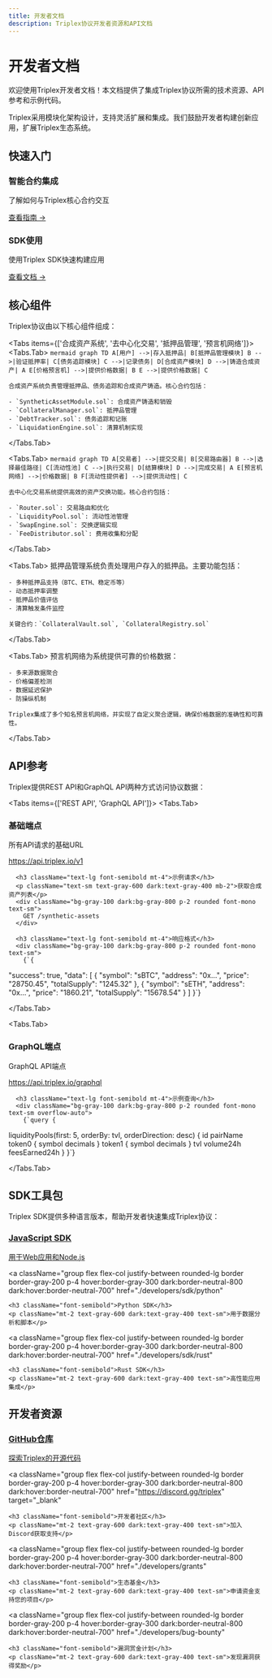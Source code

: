 ```yaml
---
title: 开发者文档
description: Triplex协议开发者资源和API文档
---
```



# 开发者文档

欢迎使用Triplex开发者文档！本文档提供了集成Triplex协议所需的技术资源、API参考和示例代码。

<Callout type="info">
  Triplex采用模块化架构设计，支持灵活扩展和集成。我们鼓励开发者构建创新应用，扩展Triplex生态系统。
</Callout>

## 快速入门

<div className="mt-6 grid grid-cols-1 gap-6 md:grid-cols-2">
  <div className="rounded-xl border border-gray-200 bg-white p-6 dark:border-neutral-800 dark:bg-neutral-900">
    <h3 className="text-xl font-bold">智能合约集成</h3>
    <p className="mt-2 text-gray-700 dark:text-gray-400">
      了解如何与Triplex核心合约交互
    </p>
    <a href="./developers/contracts" className="mt-4 text-blue-600 hover:text-blue-800 dark:text-blue-400 dark:hover:text-blue-300 inline-block">查看指南 →</a>
  </div>
  
  <div className="rounded-xl border border-gray-200 bg-white p-6 dark:border-neutral-800 dark:bg-neutral-900">
    <h3 className="text-xl font-bold">SDK使用</h3>
    <p className="mt-2 text-gray-700 dark:text-gray-400">
      使用Triplex SDK快速构建应用
    </p>
    <a href="./developers/sdk" className="mt-4 text-blue-600 hover:text-blue-800 dark:text-blue-400 dark:hover:text-blue-300 inline-block">查看文档 →</a>
  </div>
</div>

## 核心组件

Triplex协议由以下核心组件组成：

<Tabs items={['合成资产系统', '去中心化交易', '抵押品管理', '预言机网络']}>
  <Tabs.Tab>
    ```mermaid
    graph TD
        A[用户] -->|存入抵押品| B[抵押品管理模块]
        B -->|验证抵押率| C[债务追踪模块]
        C -->|记录债务| D[合成资产模块]
        D -->|铸造合成资产| A
        E[价格预言机] -->|提供价格数据| B
        E -->|提供价格数据| C
    ```
    
    合成资产系统负责管理抵押品、债务追踪和合成资产铸造。核心合约包括：
    
    - `SyntheticAssetModule.sol`: 合成资产铸造和销毁
    - `CollateralManager.sol`: 抵押品管理
    - `DebtTracker.sol`: 债务追踪和记账
    - `LiquidationEngine.sol`: 清算机制实现
  </Tabs.Tab>
  
  <Tabs.Tab>
    ```mermaid
    graph TD
        A[交易者] -->|提交交易| B[交易路由器]
        B -->|选择最佳路径| C[流动性池]
        C -->|执行交易| D[结算模块]
        D -->|完成交易| A
        E[预言机网络] -->|价格数据| B
        F[流动性提供者] -->|提供流动性| C
    ```
    
    去中心化交易系统提供高效的资产交换功能。核心合约包括：
    
    - `Router.sol`: 交易路由和优化
    - `LiquidityPool.sol`: 流动性池管理
    - `SwapEngine.sol`: 交换逻辑实现
    - `FeeDistributor.sol`: 费用收集和分配
  </Tabs.Tab>
  
  <Tabs.Tab>
    抵押品管理系统负责处理用户存入的抵押品。主要功能包括：
    
    - 多种抵押品支持（BTC、ETH、稳定币等）
    - 动态抵押率调整
    - 抵押品价值评估
    - 清算触发条件监控
    
    关键合约：`CollateralVault.sol`, `CollateralRegistry.sol`
  </Tabs.Tab>
  
  <Tabs.Tab>
    预言机网络为系统提供可靠的价格数据：
    
    - 多来源数据聚合
    - 价格偏差检测
    - 数据延迟保护
    - 防操纵机制
    
    Triplex集成了多个知名预言机网络，并实现了自定义聚合逻辑，确保价格数据的准确性和可靠性。
  </Tabs.Tab>
</Tabs>

## API参考

Triplex提供REST API和GraphQL API两种方式访问协议数据：

<Tabs items={['REST API', 'GraphQL API']}>
  <Tabs.Tab>
    <div className="mt-4">
      <h3 className="text-lg font-semibold">基础端点</h3>
      <p className="text-sm text-gray-600 dark:text-gray-400 mb-2">所有API请求的基础URL</p>
      <div className="bg-gray-100 dark:bg-gray-800 p-2 rounded font-mono text-sm">
        https://api.triplex.io/v1
      </div>
      
      <h3 className="text-lg font-semibold mt-4">示例请求</h3>
      <p className="text-sm text-gray-600 dark:text-gray-400 mb-2">获取合成资产列表</p>
      <div className="bg-gray-100 dark:bg-gray-800 p-2 rounded font-mono text-sm">
        GET /synthetic-assets
      </div>
      
      <h3 className="text-lg font-semibold mt-4">响应格式</h3>
      <div className="bg-gray-100 dark:bg-gray-800 p-2 rounded font-mono text-sm">
        {`{
  "success": true,
  "data": [
    {
      "symbol": "sBTC",
      "address": "0x...",
      "price": "28750.45",
      "totalSupply": "1245.32"
    },
    {
      "symbol": "sETH",
      "address": "0x...",
      "price": "1860.21",
      "totalSupply": "15678.54"
    }
  ]
}`}
      </div>
    </div>
  </Tabs.Tab>
  
  <Tabs.Tab>
    <div className="mt-4">
      <h3 className="text-lg font-semibold">GraphQL端点</h3>
      <p className="text-sm text-gray-600 dark:text-gray-400 mb-2">GraphQL API端点</p>
      <div className="bg-gray-100 dark:bg-gray-800 p-2 rounded font-mono text-sm">
        https://api.triplex.io/graphql
      </div>
      
      <h3 className="text-lg font-semibold mt-4">示例查询</h3>
      <div className="bg-gray-100 dark:bg-gray-800 p-2 rounded font-mono text-sm overflow-auto">
        {`query {
  liquidityPools(first: 5, orderBy: tvl, orderDirection: desc) {
    id
    pairName
    token0 {
      symbol
      decimals
    }
    token1 {
      symbol
      decimals
    }
    tvl
    volume24h
    feesEarned24h
  }
}`}
      </div>
    </div>
  </Tabs.Tab>
</Tabs>

## SDK工具包

Triplex SDK提供多种语言版本，帮助开发者快速集成Triplex协议：

<div className="mt-6 grid grid-cols-1 gap-4 sm:grid-cols-3">
  <a
    className="group flex flex-col justify-between rounded-lg border border-gray-200 p-4 hover:border-gray-300 dark:border-neutral-800 dark:hover:border-neutral-700"
    href="./developers/sdk/javascript"
  >
    <h3 className="font-semibold">JavaScript SDK</h3>
    <p className="mt-2 text-gray-600 dark:text-gray-400 text-sm">用于Web应用和Node.js</p>
  </a>
  
  <a
    className="group flex flex-col justify-between rounded-lg border border-gray-200 p-4 hover:border-gray-300 dark:border-neutral-800 dark:hover:border-neutral-700"
    href="./developers/sdk/python"
  >
    <h3 className="font-semibold">Python SDK</h3>
    <p className="mt-2 text-gray-600 dark:text-gray-400 text-sm">用于数据分析和脚本</p>
  </a>
  
  <a
    className="group flex flex-col justify-between rounded-lg border border-gray-200 p-4 hover:border-gray-300 dark:border-neutral-800 dark:hover:border-neutral-700"
    href="./developers/sdk/rust"
  >
    <h3 className="font-semibold">Rust SDK</h3>
    <p className="mt-2 text-gray-600 dark:text-gray-400 text-sm">高性能应用集成</p>
  </a>
</div>

## 开发者资源

<div className="mt-6 grid grid-cols-1 gap-4 sm:grid-cols-2">
  <a
    className="group flex flex-col justify-between rounded-lg border border-gray-200 p-4 hover:border-gray-300 dark:border-neutral-800 dark:hover:border-neutral-700"
    href="https://github.com/triplex-protocol"
    target="_blank"
  >
    <h3 className="font-semibold">GitHub仓库</h3>
    <p className="mt-2 text-gray-600 dark:text-gray-400 text-sm">探索Triplex的开源代码</p>
  </a>
  
  <a
    className="group flex flex-col justify-between rounded-lg border border-gray-200 p-4 hover:border-gray-300 dark:border-neutral-800 dark:hover:border-neutral-700"
    href="https://discord.gg/triplex"
    target="_blank"
  >
    <h3 className="font-semibold">开发者社区</h3>
    <p className="mt-2 text-gray-600 dark:text-gray-400 text-sm">加入Discord获取支持</p>
  </a>
  
  <a
    className="group flex flex-col justify-between rounded-lg border border-gray-200 p-4 hover:border-gray-300 dark:border-neutral-800 dark:hover:border-neutral-700"
    href="./developers/grants"
  >
    <h3 className="font-semibold">生态基金</h3>
    <p className="mt-2 text-gray-600 dark:text-gray-400 text-sm">申请资金支持您的项目</p>
  </a>
  
  <a
    className="group flex flex-col justify-between rounded-lg border border-gray-200 p-4 hover:border-gray-300 dark:border-neutral-800 dark:hover:border-neutral-700"
    href="./developers/bug-bounty"
  >
    <h3 className="font-semibold">漏洞赏金计划</h3>
    <p className="mt-2 text-gray-600 dark:text-gray-400 text-sm">发现漏洞获得奖励</p>
  </a>
</div> 